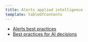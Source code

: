 ```yaml
---
title: Alerts applied intelligence
template: tableOfContents
---
```


* [Alerts best practices](/docs/new-relic-solutions/best-practices-guides/alerts-applied-intelligence/alerts-best-practices)
* [Best practices for AI decisions](/docs/new-relic-solutions/best-practices-guides/alerts-applied-intelligence/best-practices-ai-decisions)
